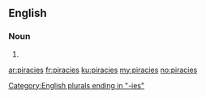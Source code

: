 ==English==

===Noun===
{{head|en|plural}}

# {{plural of|piracy|lang=en|nocat=1}}

[[Category:English plurals ending in "-ies"]]

[[ar:piracies]]
[[fr:piracies]]
[[ku:piracies]]
[[my:piracies]]
[[no:piracies]]